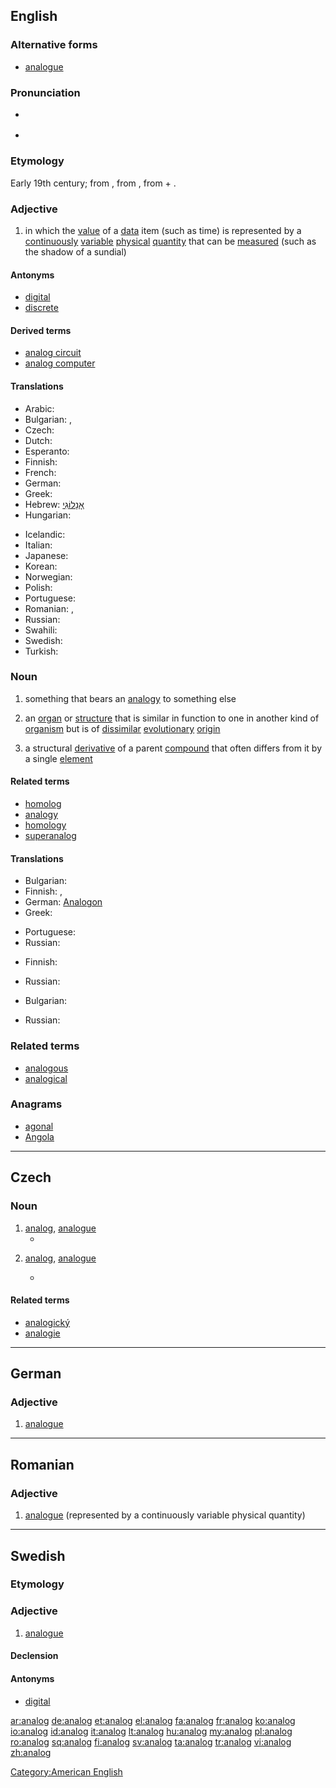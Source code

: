 ==English==

===Alternative forms===
* [[analogue]] {{qualifier|Commonwealth}}

===Pronunciation=== 
*{{a|UK}} {{IPA|/ˈænəlɒɡ/|lang=en}} 
*{{a|US}} {{IPA|/ˈænəlɔːɡ/|/ˈænəlɑːɡ/|lang=en}}

===Etymology===
Early 19th century; from {{etyl|fr}} {{term|analogue|lang=fr}}, from {{etyl|grc}} {{term|ἀνάλογος||proportionate|lang=grc}}, from {{term|ἀνά|lang=grc|tr=ana||up to}} + {{term|λόγος||ratio|tr=logos|lang=grc}}.

===Adjective===
{{en-adj|-}}

# {{context|of a device or system}} in which the [[value]] of a [[data]] item (such as time) is represented by a [[continuously]] [[variable]] [[physical]] [[quantity]] that can be [[measured]] (such as the shadow of a sundial)

====Antonyms====
* [[digital]]
* [[discrete]]

====Derived terms====
* [[analog circuit]]
* [[analog computer]]

====Translations====
{{trans-top|represented by a continuously variable physical quantity}}
* Arabic: {{t|ar|التناظرية|tr=al-tanāziriyyah|alt=اَلْتَنَاظِرِيَّة|sc=Arab}}
* Bulgarian: {{t+|bg|аналогов}}, {{t|bg|непрекъснат}}
* Czech: {{t-|cs|analogový|m}}
* Dutch: {{t+|nl|analoog}}
* Esperanto: {{t|eo|analoga}}
* Finnish: {{t+|fi|analoginen}}
* French: {{t+|fr|analogique}}
* German: {{t+|de|analog}}
* Greek: {{t|el|αναλογικός|m|tr=analogikós|sc=Grek}}
* Hebrew: [[אָנָלוֹגִי]] {{m}}
* Hungarian: {{t+|hu|analóg}}
{{trans-mid}}
* Icelandic: {{t|is|Hliðrænt}}
* Italian: {{t-|it|analogico}}
* Japanese: {{t|ja|アナログ|tr=anarogu|sc=Jpan}}
* Korean: {{t+|ko|아날로그|sc=Hang}}
* Norwegian: {{t-|no|analog}}
* Polish: {{t-|pl|analogowy|m}}
* Portuguese: {{t+|pt|analógico}}
* Romanian: {{t+|ro|analog}}, {{t+|ro|analogic}}
* Russian: {{t|ru|аналоговый|m|sc=Cyrl}}
* Swahili: {{t|sw|Mfano|xs=Swahili}}
* Swedish: {{t+|sv|analog}}
* Turkish: {{t|tr|analog}}
{{trans-bottom}}

===Noun===
{{en-noun}}

# {{countable}} something that bears an [[analogy]] to something else
# {{countable|biology}} an [[organ]] or [[structure]] that is similar in function to one in another kind of [[organism]] but is of [[dissimilar]] [[evolutionary]] [[origin]]
# {{chemistry}} a structural [[derivative]] of a parent [[compound]] that often differs from it by a single [[element]]

====Related terms====
* [[homolog]]
* [[analogy]]
* [[homology]]
* [[superanalog]]

====Translations====
{{trans-top|something that bears an analogy}}
* Bulgarian: {{t+|bg|аналог}}
* Finnish: {{t|fi|vertaus}}, {{t|fi|analogia}}
* German: [[Analogon]] {{n}}
* Greek: {{t|el|ανάλογος|m|tr=análogos|sc=Grek}}
{{trans-mid}}
* Portuguese: {{t+|pt|análogo|m}}
* Russian: {{t+|ru|аналог|m|tr=análog}}
{{trans-bottom}}

{{trans-top|organ or structure}}
* Finnish: {{t|fi|samatoimintainen}} {{t+|fi|elin}}
{{trans-mid}}
* Russian: {{t+|ru|аналог|m|tr=análog}}
{{trans-bottom}}

{{trans-top|structural derivative}}
* Bulgarian: {{t+|bg|аналог}}
{{trans-mid}}
* Russian: {{t+|ru|аналог|m|tr=análog}}
{{trans-bottom}}

===Related terms===
* [[analogous]]
* [[analogical]]

===Anagrams===
* [[agonal#English|agonal]]
* [[Angola#English|Angola]]

[[Category:American English]]

----

==Czech==

===Noun===
{{cs-noun|g=m}}

# [[#English|analog]], [[analogue]] {{gloss|something that bears an analogy to something else}}
#* {{quote-book|year=2007|author=Karel Riegel|title=Ekonomická psychologie
|passage=Průmyslová výroba, industriální věk již těží ze zdroje, kterému se nešťastně říká "lidská pracovní síla". Je napojena na cyklus, v němž se člověk stává '''analogem''' přírodní síly a oživuje soustavu strojů.
|url=http://books.google.com/books?id=v4-3xUKu6jkC&pg=PA46&dq=analogem&lr=lang_cs&as_drrb_is=q&as_minm_is=0&as_miny_is=&as_maxm_is=0&as_maxy_is=&as_brr=0&ei=BhJoS6fCNZLGywTKremgBQ&cd=116#v=onepage&q=analogem&f=false}}
# {{chemistry|lang=cs}} [[#English|analog]], [[analogue]] {{gloss|structural derivative of a parent compound}}
#* {{quote-book|year=2006|author=Jaroslav Rybka|title=Diabetologie pro sestry
|passage=Prvním dlouze působícím inzulinovým '''analogem''' byl glargin připravený DNA-rekombinantní technologií.
|url=http://books.google.com/books?id=PDbgS6BmsPUC&pg=PA69&dq=analogem&lr=lang_cs&as_drrb_is=q&as_minm_is=0&as_miny_is=&as_maxm_is=0&as_maxy_is=&as_brr=0&ei=3hBoS66NGJjEzgSF-OE2&cd=9#v=onepage&q=analogem&f=false}}

====Related terms====
* [[analogický]]
* [[analogie]]

----

==German==

===Adjective===
{{de-adj|-}}

# [[analogue]]

----

==Romanian==

===Adjective===
{{head|ro|adjective}}

# [[analogue]] (represented by a continuously variable physical quantity)

{{tbot entry|Romanian|analogue|2009|July|ro}}

----

==Swedish==

===Etymology===
{{confix|ana|log|lang=sv}}

===Adjective===
{{head|sv|adjective}}

# [[analogue]]

====Declension====
{{sv-adj-abs}}

====Antonyms====
* [[digital]]

[[ar:analog]]
[[de:analog]]
[[et:analog]]
[[el:analog]]
[[fa:analog]]
[[fr:analog]]
[[ko:analog]]
[[io:analog]]
[[id:analog]]
[[it:analog]]
[[lt:analog]]
[[hu:analog]]
[[my:analog]]
[[pl:analog]]
[[ro:analog]]
[[sq:analog]]
[[fi:analog]]
[[sv:analog]]
[[ta:analog]]
[[tr:analog]]
[[vi:analog]]
[[zh:analog]]